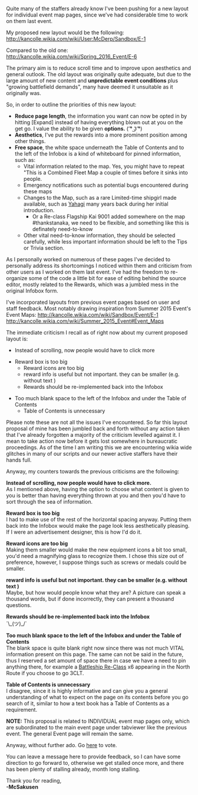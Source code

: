 Quite many of the staffers already know I've been pushing for a new layout for individual event map pages, since we've had considerable time to work on them last event.

My proposed new layout would be the following: <br/> http://kancolle.wikia.com/wiki/User:McDerp/Sandbox/E-1

Compared to the old one: <br/>
http://kancolle.wikia.com/wiki/Spring_2016_Event/E-6

The primary aim is to reduce scroll time and to improve upon aesthetics and general outlook. The old layout was originally quite adequate, but due to the large amount of new content and '''unpredictable event conditions''' plus "growing battlefield demands", many have deemed it unsuitable as it originally was.

So, in order to outline the priorities of this new layout:
* '''Reduce page length''', the information you want can now be opted in by hitting [Expand] instead of having everything blown out at you on the get go. I value the ability to be given '''options.''' ( ͡° ͜ʖ ͡°) 
* '''Aesthetics''', I've put the rewards into a more prominent position among other things.
* '''Free space''', the white space underneath the Table of Contents and to the left of the Infobox is a kind of whiteboard for pinned information, such as:
** Vital information related to the map. Yes, you might have to repeat "This is a Combined Fleet Map a couple of times before it sinks into people.
** Emergency notifications such as potential bugs encountered during these maps
** Changes to the Map, such as a rare Limited-time shipgirl made available, such as [[Yahagi]] many years back during her initial introduction. 
*** Or a Re-class Flagship Kai 9001 added somewhere on the map #thankstanaka, we need to be flexible, and something like this is definately need-to-know
** Other vital need-to-know information, they should be selected carefully, while less important information should be left to the Tips or Trivia section.

As I personally worked on numerous of these pages I've decided to personally address its shortcomings I noticed within them and criticism from other users as I worked on them last event. I've had the freedom to re-organize some of the code a little bit for ease of editing behind the source editor, mostly related to the Rewards, which was a jumbled mess in the original Infobox form.

I've incorporated layouts from previous event pages based on user and staff feedback. Most notably drawing inspiration from Summer 2015 Event's Event Maps: http://kancolle.wikia.com/wiki/Sandbox/Event/E-1
http://kancolle.wikia.com/wiki/Summer_2015_Event#Event_Maps

The immediate criticism I recall as of right now about my current proposed layout is:

* Instead of scrolling, now people would have to click more

* Reward box is too big
** Reward icons are too big
** reward info is useful but not important. they can be smaller (e.g. without text )
** Rewards should be re-implemented back into the Infobox


* Too much blank space to the left of the Infobox and under the Table of Contents
** Table of Contents is unnecessary

Please note these are not all the issues I've encountered. So far this layout proposal of mine has been jumbled back and forth without any action taken that I've already forgotten a majority of the criticism levelled against it. I mean to take action now before it gets lost somewhere in bureaucratic proceedings. As of the time I am writing this we are encountering wikia wide glitches in many of our scripts and our newer active staffers have their hands full.

Anyway, my counters towards the previous criticisms are the following:

''' Instead of scrolling, now people would have to click more.''' <br/> 
As I mentioned above, having the option to choose what content is given to you is better than having everything thrown at you and then you'd have to sort through the sea of information.

''' Reward box is too big''' <br/>
I had to make use of the rest of the horizontal spacing anyway. Putting them back into the Infobox would make the page look less aesthetically pleasing. If I were an advertisement designer, this is how I'd do it.

''' Reward icons are too big''' <br/>
Making them smaller would make the new equipment icons a bit too small, you'd need a magnifying glass to recognize them. I chose this size out of preference, however, I suppose things such as screws or medals could be smaller.

'''reward info is useful but not important. they can be smaller (e.g. without text )''' <br/>
Maybe, but how would people know what they are? A picture can speak a thousand words, but if done incorrectly, they can present a thousand questions.

'''Rewards should be re-implemented back into the Infobox''' <br/>
´\_(ツ)_/`

'''Too much blank space to the left of the Infobox and under the Table of Contents''' <br/>
The blank space is quite blank right now since there was not much VITAL information present on this page. The same can not be said in the future, thus I reserved a set amount of space there in case we have a need to pin anything there, for example a [[Battleship Re-Class]] x6 appearing in the North Route if you choose to go 3CLT.

'''Table of Contents is unnecessary''' <br/>
I disagree, since it is highly informative and can give you a general understanding of what to expect on the page on its contents before you go search of it, similar to how a text book has a Table of Contents as a requirement.

'''NOTE:''' This proposal is related to INDIVIDUAL event map pages only, which are subordinated to the main event page under tabviewer like the previous event. The general Event page will remain the same.

Anyway, without further ado. Go [http://kancolle.wikia.com/wiki/Thread:457770 here] to vote.

You can leave a message here to provide feedback, so I can have some direction to go forward to, otherwise we get stalled once more, and there has been plenty of stalling already, month long stalling.

Thank you for reading, <br/>
'''-McSakusen''' <ac_metadata title="Proposal for a new layout for individual event map pages."> </ac_metadata>